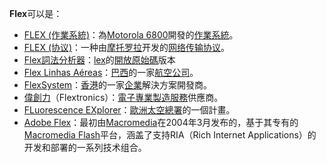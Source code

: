 '''Flex'''可以是：

*[[FLEX_(作業系統)|FLEX (作業系統)]]：為[[Motorola_6800|Motorola 6800]]開發的[[作業系統|作業系統]]。
*[[FLEX_(协议)|FLEX (协议)]]：一种由[[摩托罗拉|摩托罗拉]]开发的[[网络传输协议|网络传输协议]]。
*[[Flex詞法分析器|Flex詞法分析器]]：[[lex|lex]]的[[開放原始碼|開放原始碼]]版本
*[[Flex_Linhas_Aéreas|Flex Linhas Aéreas]]：[[巴西|巴西]]的一家[[航空公司|航空公司]]。
*[[FlexSystem|FlexSystem]]：[[香港|香港]]的一家[[企業|企業]]解決方案開發商。
*[[偉創力|偉創力]]（Flextronics）：[[電子專業製造服務|電子專業製造服務]]供應商。
*[[FLuorescence_EXplorer|FLuorescence EXplorer]]：[[歐洲太空總署|歐洲太空總署]]的一個計畫。
*[[Adobe_Flex|Adobe Flex]]：最初由[[Macromedia|Macromedia]]在2004年3月发布的，基于其专有的[[Macromedia_Flash|Macromedia Flash]]平台，涵盖了支持RIA（Rich Internet Applications）的开发和部署的一系列技术组合。

{{disambig|Cat=四字拉丁字母缩写消歧义|F}}